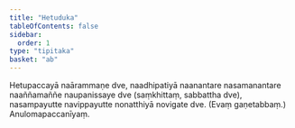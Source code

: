 ```yaml
---
title: "Hetuduka"
tableOfContents: false
sidebar:
  order: 1
type: "tipitaka"
basket: "ab"
---
```



<DynamicBreadcrumb />

<Division number="55">

<Paragraph number="2866">
Hetupaccayā naārammaṇe dve, naadhipatiyā naanantare nasamanantare naaññamaññe naupanissaye dve (saṃkhittaṃ, sabbattha dve), nasampayutte navippayutte nonatthiyā novigate dve. (Evaṃ gaṇetabbaṃ.)

</Paragraph>
</Division>

<Paragraph number="2867" type="center">
Anulomapaccanīyaṃ.
</Paragraph>